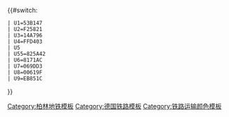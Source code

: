 {{#switch:{{{1}}}
 | U1=53B147
 | U2=F25821
 | U3=14A796
 | U4=FFD403
 | U5
 | U55=825A42
 | U6=8171AC
 | U7=069DD3
 | U8=00619F
 | U9=EB851C
}}<noinclude>
[[Category:柏林地铁模板]]
[[Category:德国铁路模板]]
[[Category:铁路运输颜色模板]]

</noinclude>